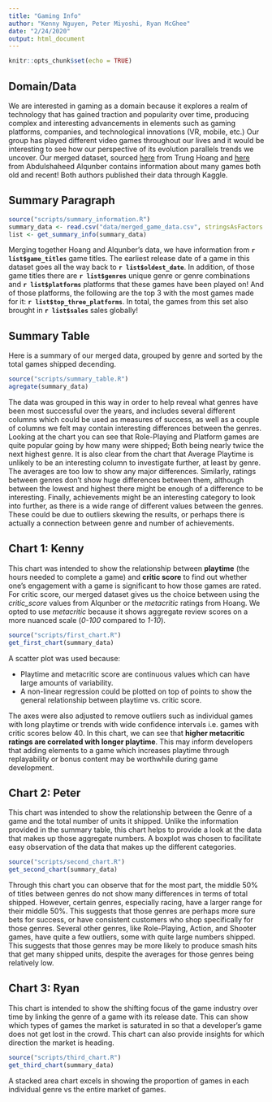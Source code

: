 ```yaml
---
title: "Gaming Info"
author: "Kenny Nguyen, Peter Miyoshi, Ryan McGhee"
date: "2/24/2020"
output: html_document
---
```


```r
knitr::opts_chunk$set(echo = TRUE)

```

## Domain/Data

We are interested in gaming as a domain because it explores a realm of technology that has gained traction and popularity over time, producing complex and interesting advancements in elements such as gaming platforms, companies, and technological innovations (VR, mobile, etc.) Our group has played different video games throughout our lives and it would be interesting to see how our perspective of its evolution parallels trends we uncover. Our merged dataset, sourced  [here](https://www.kaggle.com/jummyegg/rawg-game-dataset/data) from Trung Hoang and [here](https://www.kaggle.com/ashaheedq/video-games-sales-2019) from Abdulshaheed Alqunber contains information about many games both old and recent! Both authors published their data through Kaggle.


## Summary Paragraph
```r
source("scripts/summary_information.R")
summary_data <- read.csv("data/merged_game_data.csv", stringsAsFactors = FALSE)
list <- get_summary_info(summary_data)
```

Merging together Hoang and Alqunber's data, we have information from **`r list$game_titles`** game titles. The earliest release date of a game in this dataset goes all the way back to **`r list$oldest_date`**. In addition, of those game titles there are **`r list$genres`** unique genre or genre combinations and **`r list$platforms`** platforms that these games have been played on! And of those platforms, the following are the top 3 with the most games made for it: **`r list$top_three_platforms`**. In total, the games from this set also brought in **`r list$sales`** sales globally!

## Summary Table
Here is a summary of our merged data, grouped by genre and sorted by the total games shipped decending.
```r
source("scripts/summary_table.R")
agregate(summary_data)
```

The data was grouped in this way in order to help reveal what genres have been most successful over the years, and includes several different columns which could be used as measures of success, as well as a couple of columns we felt may contain interesting differences between the genres. Looking at the chart you can see that Role-Playing and Platform games are quite popular going by how many were shipped; Both being nearly twice the next highest genre. It is also clear from the chart that Average Playtime is unlikely to be an interesting column to investigate further, at least by genre. The averages are too low to show any major differences. Similarly, ratings between genres don't show huge differences between them, although between the lowest and highest there might be enough of a difference to be interesting. Finally, achievements might be an interesting category to look into further, as there is a wide range of different values between the genres. These could be due to outliers skewing the results, or perhaps there is actually a connection between genre and number of achievements.

## Chart 1: Kenny
This chart was intended to show the relationship between **playtime** (the hours needed to complete a game) and **critic score** to find out whether one's engagement with a game is significant to how those games are rated. For critic score, our merged dataset gives us the choice between using the _critic_score_ values from Alqunber or the _metacritic_ ratings from Hoang. We opted to use _metacritic_ because it shows aggregate review scores on a more nuanced scale (*0-100* compared to *1-10*).

```r
source("scripts/first_chart.R")
get_first_chart(summary_data)
```

A scatter plot was used because:

- Playtime and metacritic score are continuous values which can have large amounts of variability.
- A non-linear regression could be plotted on top of points to show the general relationship between playtime vs. critic score.

The axes were also adjusted to remove outliers such as individual games with long playtime or trends with wide confidence intervals i.e. games with critic scores below 40. In this chart, we can see that **higher metacritic ratings are correlated with longer playtime**. This may inform developers that adding elements to a game which increases playtime through replayability or bonus content may be worthwhile during game development.


## Chart 2: Peter
This chart was intended to show the relationship between the Genre of a game and the total number of units it shipped. Unlike the information provided in the summary table, this chart helps to provide a look at the data that makes up those aggregate numbers. A boxplot was chosen to facilitate easy observation of the data that makes up the different categories.

```r
source("scripts/second_chart.R")
get_second_chart(summary_data)
```

Through this chart you can observe that for the most part, the middle 50% of titles between genres do not show many differences in terms of total shipped. However, certain genres, especially racing, have a larger range for their middle 50%. This suggests that those genres are perhaps more sure bets for success, or have consistent customers who shop specifically for those genres. Several other genres, like Role-Playing, Action, and Shooter games, have quite a few outliers, some with quite large numbers shipped. This suggests that those genres may be more likely to produce smash hits that get many shipped units, despite the averages for those genres being relatively low.

## Chart 3: Ryan
This chart is intended to show the shifting focus of the game industry over time by linking the genre of a game with its release date. This can show which types of games the market is saturated in so that a developer's game does not get lost in the crowd. This chart can also provide insights for which direction the market is heading.

```r
source("scripts/third_chart.R")
get_third_chart(summary_data)
```

A stacked area chart excels in showing the proportion of games in each individual genre vs the entire market of games.